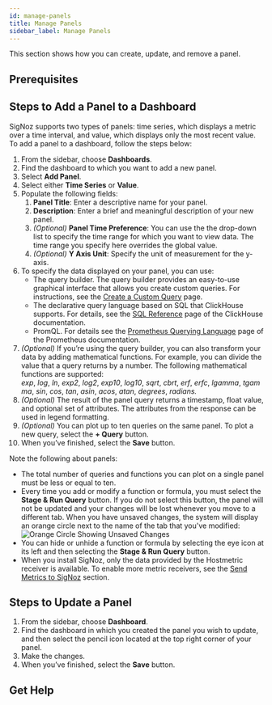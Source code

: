 ```yaml
---
id: manage-panels
title: Manage Panels
sidebar_label: Manage Panels
---
```



This section shows how you can create, update, and remove a panel.

## Prerequisites

<PrereqsInstrument />

## Steps to Add a Panel to a Dashboard

SigNoz supports two types of panels: time series, which displays a metric over a time interval, and value, which displays only the most recent value. To add a panel to a dashboard, follow the steps below:

1. From the sidebar, choose **Dashboards**.
2. Find the dashboard to which you want to add a new panel.
3. Select **Add Panel**.
4. Select either **Time Series** or **Value**.
5. Populate the following fields:
    1. **Panel Title**: Enter a descriptive name for your panel.
    2. **Description**: Enter a brief and meaningful description of your new panel.
    3. _(Optional)_ **Panel Time Preference**: You can use the the drop-down list to specify the time range for which you want to view data. The time range you specify here overrides the global value.
    4. _(Optional)_ **Y Axis Unit**: Specify the unit of measurement for the y-axis.
6. To specify the data displayed on your panel, you can use:
    - The query builder. The query builder provides an easy-to-use graphical interface that allows you create custom queries. For instructions, see the [Create a Custom Query](/docs/userguide/create-a-custom-query) page.
    - The declarative query language based on SQL that ClickHouse supports. For details, see the [SQL Reference](https://clickhouse.com/docs/en/sql-reference/) page of the ClickHouse documentation.
    - PromQL. For details see the [Prometheus Querying Language](https://prometheus.io/docs/prometheus/latest/querying/basics/) page of the Prometheus documentation.
7. _(Optional)_ If you’re using the query builder, you can also transform your data by adding mathematical functions. For example, you can divide the value that a query returns by a number. The following mathematical functions are supported: *exp*, *log*, *ln*, *exp2*, *log2*, *exp10*, *log10*, *sqrt*, *cbrt*, *erf*, *erfc*, *lgamma*, *tgamma*, *sin*, *cos*, *tan*, *asin*, *acos*, *atan*, *degrees*, *radians.*
8. _(Optional)_ The result of the panel query returns a timestamp, float value, and optional set of attributes. The attributes from the response can be used in legend formatting.
9. _(Optional)_ You can plot up to ten queries on the same panel. To plot a new query, select the **+ Query** button.
10.  When you’ve finished, select the **Save** button.

Note the following about panels:
- The total number of queries and functions you can plot on a single panel must be less or equal to ten.
- Every time you add or modify a function or formula, you must select the **Stage & Run Query** button. If you do not select this button, the panel will not be updated and your changes will be lost whenever you move to a different tab. When you have unsaved changes, the system will display an orange circle next to the name of the tab that you've modified:
  ![Orange Circle Showing Unsaved Changes](/img/docs/orange-circle.webp)
- You can hide or unhide a function or formula by selecting the eye icon at its left and then selecting the **Stage & Run Query** button.
- When you install SigNoz, only the data provided by the Hostmetric receiver is available. To enable more metric receivers, see the [Send Metrics to SigNoz](/docs/userguide/send-metrics) section.

## Steps to Update a Panel

1. From the sidebar, choose **Dashboard**.
2. Find the dashboard in which you created the panel you wish to update, and then select the pencil icon located at the top right corner of your panel.
3. Make the changes.
4. When you’ve finished, select the **Save** button.

## Get Help

<GetHelp />